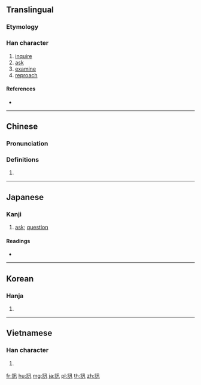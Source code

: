 {{character info/new}}
{{also|讯}}
==Translingual==

===Etymology===
{{Han etyl}}

===Han character===
{{Han char|rn=149|rad=言|as=03|sn=10|four=07610|canj=YRNJ}}

# [[inquire]]
# [[ask]]
# [[examine]]
# [[reproach]]

====References====
* {{Han ref|kx=1147.040|dkj=35224|dj=1614.040|hdz=63942.100|uh=8A0A|ud=35338|bh=B054|bd=45140}}

----

==Chinese==
{{zh-forms|s=讯}}

===Pronunciation===
{{zh-pron
|m=xùn
|c=seon3
|h=pfs=
|md=
|mn=qz,tw,xm,zz:sìn
|w=
|mc=y
|oc=y
|cat=
}}

===Definitions===
{{zh-hanzi}}

# {{rfdef|lang=zh}}

----

==Japanese==

===Kanji===
{{ja-kanji|grade=n|rs=言03}}

# [[ask]]; [[question]]

====Readings====
* {{ja-readings|on=[[じん]] (jin), [[しん]] (shin), [[しゅん]] (shun)|kun=[[きく]] ([[訊く]], kiku), [[とう]] ([[訊う]], tou), [[たずねる]] ([[訊ねる]], tazuneru)}}

----

==Korean==

===Hanja===
{{ko-hanja|hangeul=신|eumhun=|rv=sin|mr=sin|y=sin}}

# {{defn|lang=ko|sort=言03}}

----

==Vietnamese==

===Han character===
{{vi-hantu|[[tấn]]|rs=言03}}

# {{defn|lang=vi|sort=言03}}

[[fr:訊]]
[[hu:訊]]
[[mg:訊]]
[[ja:訊]]
[[pl:訊]]
[[th:訊]]
[[zh:訊]]
